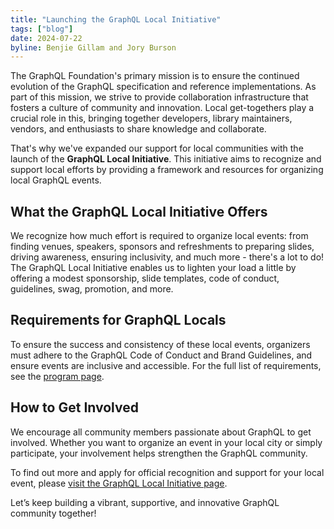 ```yaml
---
title: "Launching the GraphQL Local Initiative"
tags: ["blog"]
date: 2024-07-22
byline: Benjie Gillam and Jory Burson
---
```


The GraphQL Foundation's primary mission is to ensure the continued evolution of
the GraphQL specification and reference implementations. As part of this
mission, we strive to provide collaboration infrastructure that fosters a
culture of community and innovation. Local get-togethers play a crucial role in
this, bringing together developers, library maintainers, vendors, and
enthusiasts to share knowledge and collaborate.

That's why we've expanded our support for local communities with the launch of
the **GraphQL Local Initiative**. This initiative aims to recognize and support
local efforts by providing a framework and resources for organizing local
GraphQL events.

## What the GraphQL Local Initiative Offers

We recognize how much effort is required to organize local events: from finding
venues, speakers, sponsors and refreshments to preparing slides, driving
awareness, ensuring inclusivity, and much more - there's a lot to do! The
GraphQL Local Initiative enables us to lighten your load a little by offering a
modest sponsorship, slide templates, code of conduct, guidelines, swag,
promotion, and more.

## Requirements for GraphQL Locals

To ensure the success and consistency of these local events, organizers must
adhere to the GraphQL Code of Conduct and Brand Guidelines, and ensure events
are inclusive and accessible. For the full list of requirements, see the
[program page](/community/foundation/local-initiative).

## How to Get Involved

We encourage all community members passionate about GraphQL to get involved.
Whether you want to organize an event in your local city or simply participate,
your involvement helps strengthen the GraphQL community.

To find out more and apply for official recognition and support for your local
event, please
[visit the GraphQL Local Initiative page](/community/foundation/local-initiative).

Let’s keep building a vibrant, supportive, and innovative GraphQL community
together!
